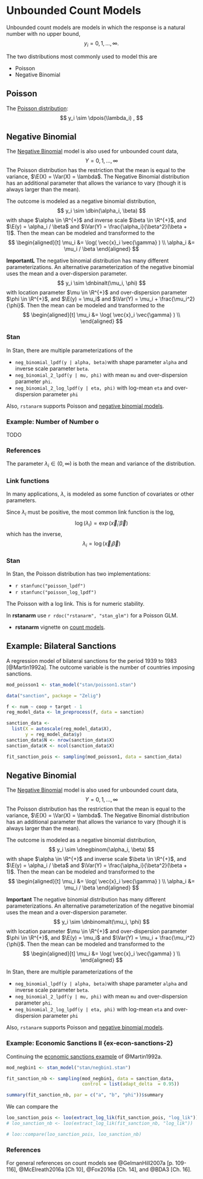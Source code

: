# Unbounded Count Models

Unbounded count models are models in which the response is a natural number with no upper bound,
$$
y_i = 0, 1, \dots, \infty .
$$

The two distributions most commonly used to model this are

-   Poisson
-   Negative Binomial

## Poisson

The [Poisson distribution](https://en.wikipedia.org/wiki/Poisson_distribution):
$$
y_i \sim \dpois(\lambda_i) ,
$$

## Negative Binomial

The [Negative Binomial](https://en.wikipedia.org/wiki/Negative_binomial_distribution) model is also used for unbounded count data,
$$
Y = 0, 1, \dots, \infty
$$
The Poisson distribution has the restriction that the mean is equal to the variance, $\E(X) = \Var(X) = \lambda$.
The Negative Binomial distribution has an additional parameter that allows the variance to vary (though it is always larger than the mean).

The outcome is modeled as a negative binomial distribution,
$$
y_i \sim \dbin(\alpha_i, \beta)
$$
with shape $\alpha \in \R^{+}$ and inverse scale $\beta \in \R^{+}$, and $\E(y) = \alpha_i / \beta$ and $\Var(Y) = \frac{\alpha_i}{\beta^2}(\beta + 1)$.
Then the mean can be modeled and transformed to the
$$
\begin{aligned}[t]
\mu_i &= \log( \vec{x}_i \vec{\gamma} ) \\
\alpha_i &= \mu_i / \beta
\end{aligned}
$$

**ImportantL** The negative binomial distribution has many different parameterizations.
An alternative parameterization of the negative binomial uses the mean and a over-dispersion parameter.
$$
y_i \sim \dnbinalt(\mu_i, \phi)
$$
with location parameter $\mu \in \R^{+}$ and over-dispersion parameter $\phi \in \R^{+}$, and $\E(y) = \mu_i$ and $\Var(Y) = \mu_i  + \frac{\mu_i^2}{\phi}$.
Then the mean can be modeled and transformed to the
$$
\begin{aligned}[t]
\mu_i &= \log( \vec{x}_i \vec{\gamma} ) \\
\end{aligned}
$$

### Stan

In Stan, there are multiple parameterizations of the

-   `neg_binomial_lpdf(y | alpha, beta)`with shape parameter `alpha` and inverse scale parameter `beta`.
-   `neg_binomial_2_lpdf(y | mu, phi)` with mean `mu` and over-dispersion parameter `phi`.
-   `neg_binomial_2_log_lpdf(y | eta, phi)` with log-mean `eta` and over-dispersion parameter `phi`

Also, `rstanarm` supports Poisson and [negative binomial models](https://cran.r-project.org/web/packages/rstanarm/vignettes/count.html).

### Example: Number of Number o

TODO

### References

The parameter $\lambda_i \in (0, \infty)$ is both the mean and variance of the distribution.

### Link functions

In many applications, $\lambda$, is modeled as some function of covariates or other parameters.

Since $\lambda_i$ must be positive, the most common link function is the log,
$$
\log(\lambda_i) = \exp(\vec{x}_i' \vec{\beta})
$$
which has the inverse,
$$
\lambda_i = \log(\vec{x}_i \vec{\beta})
$$

### Stan

In Stan, the Poisson distribution has two implementations:

-   `r stanfunc("poisson_lpdf")`
-   `r stanfunc("poisson_log_lpdf")`

The Poisson with a log link. This is for numeric stability.

In **rstanarm** use `r rdoc("rstanarm", "stan_glm")` for a Poisson GLM.

-   **rstanarm** vignette on [count models](https://cran.r-project.org/web/packages/rstanarm/vignettes/count.html).

## Example: Bilateral Sanctions

A regression model of bilateral sanctions for the period 1939 to 1983 [@Martin1992a].
The outcome variable is the number of countries imposing sanctions.

```r
mod_poisson1 <- stan_model("stan/poisson1.stan")
```

```r
data("sanction", package = "Zelig")

f <- num ~ coop + target - 1
reg_model_data <- lm_preprocess(f, data = sanction)

sanction_data <-
  list(X = autoscale(reg_model_data$X),
       y = reg_model_data$y)
sanction_data$N <- nrow(sanction_data$X)
sanction_data$K <- ncol(sanction_data$X)
```

```r
fit_sanction_pois <- sampling(mod_poisson1, data = sanction_data)
```

## Negative Binomial

The [Negative Binomial](https://en.wikipedia.org/wiki/Negative_binomial_distribution) model is also used for unbounded count data,
$$
Y = 0, 1, \dots, \infty
$$
The Poisson distribution has the restriction that the mean is equal to the variance, $\E(X) = \Var(X) = \lambda$.
The Negative Binomial distribution has an additional parameter that allows the variance to vary (though it is always larger than the mean).

The outcome is modeled as a negative binomial distribution,
$$
y_i \sim \dnegbinom(\alpha_i, \beta)
$$
with shape $\alpha \in \R^{+}$ and inverse scale $\beta \in \R^{+}$, and $\E(y) = \alpha_i / \beta$ and $\Var(Y) = \frac{\alpha_i}{\beta^2}(\beta + 1)$.
Then the mean can be modeled and transformed to the
$$
\begin{aligned}[t]
\mu_i &= \log( \vec{x}_i \vec{\gamma} ) \\
\alpha_i &= \mu_i / \beta
\end{aligned}
$$

**Important** The negative binomial distribution has many different parameterizations.
An alternative parameterization of the negative binomial uses the mean and a over-dispersion parameter.
$$
y_i \sim \dnbinomalt(\mu_i, \phi)
$$
with location parameter $\mu \in \R^{+}$ and over-dispersion parameter $\phi \in \R^{+}$, and $\E(y) = \mu_i$ and $\Var(Y) = \mu_i  + \frac{\mu_i^2}{\phi}$.
Then the mean can be modeled and transformed to the
$$
\begin{aligned}[t]
\mu_i &= \log( \vec{x}_i \vec{\gamma} ) \\
\end{aligned}
$$

In Stan, there are multiple parameterizations of the

-   `neg_binomial_lpdf(y | alpha, beta)`with shape parameter `alpha` and inverse scale parameter `beta`.
-   `neg_binomial_2_lpdf(y | mu, phi)` with mean `mu` and over-dispersion parameter `phi`.
-   `neg_binomial_2_log_lpdf(y | eta, phi)` with log-mean `eta` and over-dispersion parameter `phi`

Also, `rstanarm` supports Poisson and [negative binomial models](https://cran.r-project.org/web/packages/rstanarm/vignettes/count.html).

### Example: Economic Sanctions II {ex-econ-sanctions-2}

Continuing the [economic sanctions example](#ex-econ-sanctions-2) of @Martin1992a.

```r
mod_negbin1 <- stan_model("stan/negbin1.stan")
```

```r
fit_sanction_nb <- sampling(mod_negbin1, data = sanction_data,
                            control = list(adapt_delta  = 0.95))
```

```r
summary(fit_sanction_nb, par = c("a", "b", "phi"))$summary
```

We can compare the
```r
loo_sanction_pois <- loo(extract_log_lik(fit_sanction_pois, "log_lik"))
# loo_sanction_nb <- loo(extract_log_lik(fit_sanction_nb, "log_lik"))
```

```r
# loo::compare(loo_sanction_pois, loo_sanction_nb)
```

### References

For general references on count models see @GelmanHill2007a [p. 109-116], @McElreath2016a [Ch 10], @Fox2016a [Ch. 14], and @BDA3 [Ch. 16].
